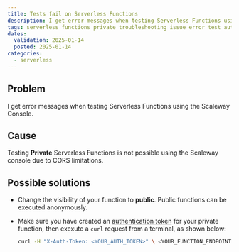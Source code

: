```yaml
---
title: Tests fail on Serverless Functions
description: I get error messages when testing Serverless Functions using the Scaleway Console
tags: serverless functions private troubleshooting issue error test authentication token unable
dates:
  validation: 2025-01-14
  posted: 2025-01-14
categories:
  - serverless
---
```


## Problem

I get error messages when testing Serverless Functions using the Scaleway Console.

## Cause

Testing **Private** Serverless Functions is not possible using the Scaleway console due to CORS limitations.

## Possible solutions

- Change the visibility of your function to **public**. Public functions can be executed anonymously.

- Make sure you have created an [authentication token](/serverless-functions/how-to/create-auth-token-from-console/) for your private function, then exexute a `curl` request from a terminal, as shown below:
    ```sh
    curl -H "X-Auth-Token: <YOUR_AUTH_TOKEN>" \ <YOUR_FUNCTION_ENDPOINT>
    ```